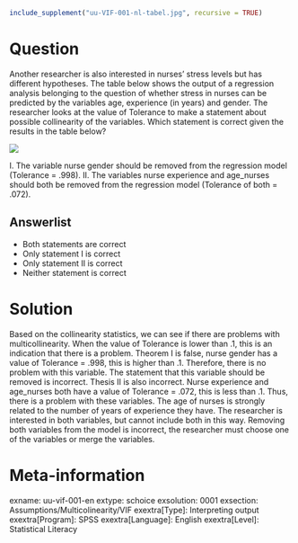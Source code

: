 ```r
include_supplement("uu-VIF-001-nl-tabel.jpg", recursive = TRUE)
```

Question
========
Another researcher is also interested in nurses' stress levels but has different hypotheses. The table below shows the output of a regression analysis belonging to the question of whether stress in nurses can be predicted by the variables age, experience (in years) and gender. The researcher looks at the value of Tolerance to make a statement about possible collinearity of the variables. Which statement is correct given the results in the table below? 


![](uu-VIF-001-nl-tabel.jpg)

I. The variable nurse gender should be removed from the regression model (Tolerance = .998). II. The variables nurse experience and age_nurses should both be removed from the regression model (Tolerance of both = .072).

Answerlist
----------
* Both statements are correct
* Only statement I is correct
* Only statement II is correct
* Neither statement is correct


Solution
========
Based on the collinearity statistics, we can see if there are problems with multicollinearity. When the value of Tolerance is lower than .1, this is an indication that there is a problem. Theorem I is false, nurse gender has a value of Tolerance = .998, this is higher than .1. Therefore, there is no problem with this variable. The statement that this variable should be removed is incorrect. Thesis II is also incorrect. Nurse experience and age_nurses both have a value of Tolerance = .072, this is less than .1. Thus, there is a problem with these variables. The age of nurses is strongly related to the number of years of experience they have. The researcher is interested in both variables, but cannot include both in this way. Removing both variables from the model is incorrect, the researcher must choose one of the variables or merge the variables.

Meta-information
================
exname: uu-vif-001-en
extype: schoice
exsolution: 0001
exsection: Assumptions/Multicolinearity/VIF
exextra[Type]: Interpreting output
exextra[Program]: SPSS
exextra[Language]: English
exextra[Level]: Statistical Literacy
